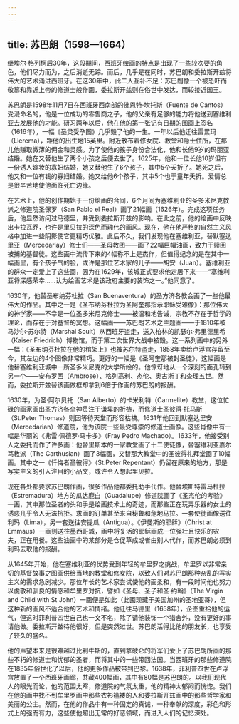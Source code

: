 ```yaml
---
---
---
```

title: 苏巴朗（1598—1664）
---




继埃尔·格列柯后30年，这段期间，西班牙绘画的特点是出现了一些较次要的角色，他们尽力而为，之后消逝无踪。而后，几乎是在同时，苏巴朗和委拉斯开兹将伟大的艺术涌进西班牙。在这30年中，此二人互补不足：苏巴朗像一个被恐吓而敬慕和靠近上帝的修道士般作画，委拉斯开兹则在俗世中发达，而较接近国王。

苏巴朗是1598年11月7日在西班牙西南部的佛恩特·坎托斯（Fuente de Cantos）受浸命名的，他是一位成功的零售商之子，他的父亲有足够的能力将他送到塞维利亚去发展他的才能。研习两年以后，他在他的第一张记有日期的图画上签名（1616年），一幅《圣灵受孕图》几乎毁了他的一生。一年以后他迁往雷累玛（Llerema），距他的出生地15英里。附近散布着修女院、教堂和隐士住所，在那儿他赚取微薄的佣金和灵感。为了使他的孩子身份合法化，他和长他9岁的玛丽亚结婚。她在又替他生了两个小孩之后便去世了。1625年，他和一位长他10岁但有一份诱人嫁妆的寡妇结婚，她又替他生了6个孩子，其中5个夭折了。她死之后，他又和一位有钱的寡妇结婚。她又给他6个孩子，其中5个也于童年夭折。爱情总是很辛苦地使他面临死亡边缘。

在艺术上，他的创作期始于一份绘画的合同，6个月间为塞维利亚的圣多米尼克教派之修道院圣保罗（San Pablo el Real）画了21幅画（1626年）。完成这项任务后，他显然访问过马德里，并受到委拉斯开兹的影响。在此之前，他的绘画中反映出卡拉瓦乔，也许是里贝拉的深色而瑰伟的画风。现在，他在他严格的自然主义风格中加进一些阴影使它更精巧优雅。此后不久，我们发现他在塞维利亚，替默塞达里亚（Mercedariay）修士们——圣母教团——画了22幅巨幅油画，致力于赎回被捕的基督徒。这些画中流传下来的4幅称不上是杰作，但值得纪念的是在其中一幅画里，有个孩子气的脸，或许是那位艺术家的儿子——胡安（Juan）。塞维利亚的群众一定爱上了这些画，因为在1629年，该城正式要求他定居下来——“塞维利亚将深感荣幸……认为绘画艺术是该政府主要的装饰之一。”他同意了。

1630年，他替圣布纳芬杜拉（San Buenaventura）的圣方济各教会画了一些他最伟大的作品。其中之一是《圣布纳芬杜拉为圣阿奎那指示耶稣受难像》：那位伟大的神学家——不幸是一位圣多米尼克修士——被温和地告诫，宗教不存在于哲学的理论，而存在于对基督的冥想。这幅画——苏巴朗艺术之主题画——于1810年被马沙尔·苏尔特（Marshal Soult）从西班牙盗走，送入柏林的凯瑟尔·弗里德里希（Kaiser Friedrich）博物馆，而于第二次世界大战中被毁。这一系列画中的另外一幅：《圣布纳芬杜拉在他的棺架上》也被苏尔特盗走，1858年卖给卢浮宫存留至今，其左边的4个图像非常精巧。更好的一幅是《圣阿奎那被封圣徒》，这幅画是他替塞维利亚城中一所圣多米尼克的大学所绘的。他惊讶地从一个深刻的面孔转到另一个——安布罗西（Ambrose）、格列高利、杰伦、奥古斯丁和查理五世。然而，委拉斯开兹替该画做框却拿到6倍于作画的苏巴朗的报酬。

1630年，为圣·阿尔贝托（San Alberto）的卡米利特（Carmelite）教堂，这位忙碌的画家画出圣方济各全神贯注于谦卑的祈祷，而修道士圣彼得·托马斯（St.Peter Thomas）则因等待天堂而形容枯槁。1631年他回到默塞达里安（Mercedarian）修道院，他为该院一些最受尊崇的修道士画像。这些肖像中有一幅是华丽的《弗雷·佩德罗·马卡多》（Fray Pedro Machado）。1633年，他接受别人之委托而作了许多画：他替里斯本的一家教堂画了十二使徒像，替塞维利亚嘉尔笃教派（The Carthusian）画了3幅画，又替那大教堂中的圣彼得礼拜堂画了10幅画。其中之一《忏悔者圣彼得》（St.Peter Repentant）仍留在原来的地方，那是写实主义的引人注目的小品文，或许令人想起里贝拉。

现在各处都要求苏巴朗作画，很多作品他都委托助手代作。他替埃斯特雷马杜拉（Estremadura）地方的瓜达鹿白（Guadalupe）修道院画了《圣杰伦的考验》一画，其中那位圣者的头和手是绘画技术上的奇迹，而那些正在玩弄乐器的女士的诱惑几乎令人无法抗拒。求画的订单甚至来自秘鲁和危地马拉。一套使徒画像送往利玛（Lima），另一套送往安提瓜（Antigua）。《伊曼斯的耶稣》（Christ at Emmaus）一画则送往墨西哥城，画中将复活的耶稣画成一位强壮且快乐的农夫，正在用餐。这些油画中的某部分是仓促草成或者由别人代作，而苏巴朗必须到利玛去取他的报酬。

从1645年开始，他在塞维利亚的优势受到年轻的牟里罗之挑战，牟里罗以非常亲切的基督故事之图画供给当地的教堂和修女院，以致人们对苏巴朗那种杂乱的写实主义的需求急剧减少。那位年长的艺术家尝试使他的画柔和，有一段时间他也努力以虔敬和驯良的情感和牟里罗对抗，譬如《圣母、圣子和圣·约翰》（The Virgin and Child with St John）一画便是如此（此画现藏于美国加州的圣地亚哥），但这种新的画风不适合他的艺术和情绪。他迁往马德里（1658年），企图重拾他的运气，但这时菲利普四世自己也一文不名，除了请他装饰一个猎舍外，没有更好的事请他做。委拉斯开兹待他很好，但是突然过世。苏巴朗活得比他的朋友长，也享受了较久的盛名。

他的声望本来是很难越过比利牛斯的，直到拿破仑的将军们爱上了苏巴朗所画的那些不朽的修道士和忧郁的圣者，而将其中的一些带回法国。当西班牙的那些修道院在1835年俗世化了以后，他的更多作品被带到巴黎。1638年，菲利普四世在卢浮宫放置了一个西班牙画廊，共藏400幅画，其中有80幅是苏巴朗的。以我们现代人的眼光而论，他的范围太窄，修道院的气氛太重，他的精神太郁闷而恍惚。我们在他的画中找不到牟里罗画中那些衣衫褴褛的人和委拉斯开兹画中的那些哲学家和美丽的公主。然而，在他的作品中有一种固定的真诚，一种奉献的深度，彩色和形式上的强而有力，这些使他超出无常的好恶领域，而进入人们的记忆深处。